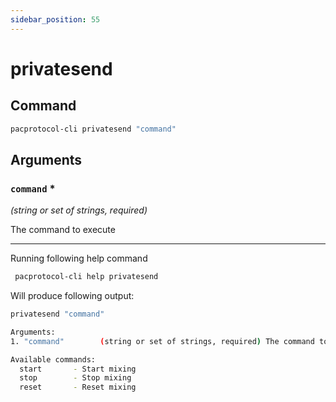 ```yaml
---
sidebar_position: 55
---
```


# privatesend
## Command

```bash
pacprotocol-cli privatesend "command"
```



## Arguments

### `command` <span class='asterisk'>*</span>
*(string or set of strings, required)*

The command to execute




___

Running following help command
```bash
 pacprotocol-cli help privatesend
```
Will produce following output:


```bash
privatesend "command"

Arguments:
1. "command"        (string or set of strings, required) The command to execute

Available commands:
  start       - Start mixing
  stop        - Stop mixing
  reset       - Reset mixing

```


